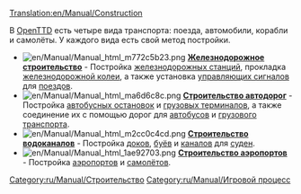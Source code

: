 [[Translation:en/Manual/Construction]]
{{ru/Manual/Оглавление}}

В [[ru/Manual/Main Page|OpenTTD]] есть четыре вида транспорта: поезда, автомобили, корабли и самолёты. У каждого вида есть свой метод постройки.


*[[File:en/Manual/Manual html m772c5b23.png]] '''[[ru/Manual/Железнодорожное строительство|Железнодорожное строительство]]''' - Постройка [[ru/Manual/Железнодорожные станции|железнодорожных станций]], прокладка [[ru/Manual/Строительство колеи|железнодорожной колеи]], а также установка [[ru/Manual/Сигналы|управляющих сигналов]] для [[ru/Manual/Поезда|поездов]].
*[[File:en/Manual/Manual html ma6d6c8c.png]] '''[[ru/Manual/Автодороги|Строительство автодорог]]''' - Постройка [[en/Manual/Loading Bays#bus-loading-bay|автобусных остановок]] и [[en/Manual/Loading Bays#lorry-loading-bay|грузовых терминалов]], а также соединение их с помощью дорог для [[ru/Manual/Base Set/Road Vehicles/Автобус|автобусов]] и [[ru/Manual/Автотранспорт|грузового транспорта]].
*[[File:en/Manual/Manual html m2cc0c4cd.png]] '''[[ru/Manual/Водоканалы|Строительство водоканалов]]''' - Постройка [[en/Manual/Water Transport Tiles|доков]], [[en/Manual/Waypoints|буёв]] и [[en/Manual/Water Transport Tiles|каналов]] для [[ru/Manual/Корабли|суден]].
*[[File:en/Manual/Manual html 1ae92703.png]] '''[[ru/Manual/Аэропорты|Строительство аэропортов]]''' - Постройка [[ru/Manual/Аэропорты|аэропортов]] и [[ru/Manual/Авиация|самолётов]].

[[Category:ru/Manual/Строительство]]
[[Category:ru/Manual/Игровой процесс]]